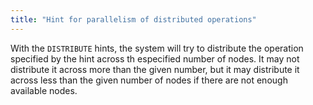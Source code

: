 ```yaml
---
title: "Hint for parallelism of distributed operations"
---
```


With the `DISTRIBUTE` hints, the system will try to distribute the operation specified by the hint across th especified number of nodes. It may not distribute it across more than the given number, but it may distribute it across less than the given number of nodes if there are not enough available nodes.